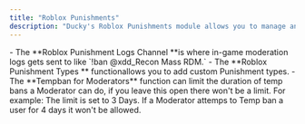```yaml
---
title: "Roblox Punishments"
description: "Ducky's Roblox Punishments module allows you to manage and log punishments for your ERLC server."
---
```


<Steps>
  <Step title="Roblox Punishment Logs Channel:" titleSize="h2">
    - The **Roblox Punishment Logs Channel **is where in-game moderation logs gets sent to like `!ban @xdd_Recon Mass RDM.`
  </Step>
  <Step title="Roblox Punishment Types" titleSize="h2">
    - The **Roblox Punishment Types ** functionallows you to add custom Punishment types.
  </Step>
  <Step title="Tempban for Moderators" titleSize="h2">
    - The  **Tempban for Moderators** function can limit the duration of temp bans a Moderator can do, if you leave this open there won't be a limit. For example: The limit is set to 3 Days. If a Moderator attemps to Temp ban a user for 4 days it won't be allowed.
  </Step>
</Steps>
